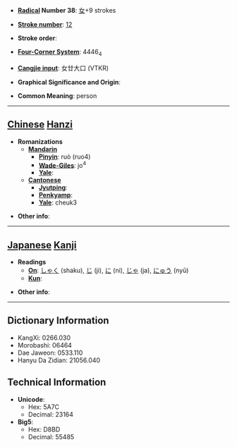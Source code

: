 * '''[[Wiktionary:Chinese radical index| Radical]] Number 38''': [[Wiktionary:Chinese radical index 女|女]]+9 strokes

* '''[[Wiktionary:Chinese total strokes index|Stroke number]]''': [[Wiktionary:Chinese total strokes index 12|12]]

* '''Stroke order''': 

* '''[[Wiktionary:Chinese four corner index|Four-Corner System]]''': 4446<sub>4</sub>

* '''[[Wiktionary:Chinese Cangjie index|Cangjie input]]''': 女廿大口 (VTKR)

* '''Graphical Significance and Origin''': 

* '''Common Meaning''': person

----

== [[Chinese]] [[Hanzi]] ==

* '''Romanizations'''
** '''[[Mandarin]]'''
*** '''[[Pinyin]]''': ruò (ruo4)
*** '''[[Wade-Giles]]''': jo<sup>4</sup>
*** '''[[Yale]]''': 
** '''[[Cantonese]]'''
*** '''[[Jyutping]]''':
*** '''[[Penkyamp]]''': 
*** '''[[Yale]]''': cheuk3

* '''Other info''': 

----

== [[Japanese]] [[Kanji]] ==

* '''Readings'''
** '''[[On]]''': [[しゃく]] (shaku), [[じ]] (ji), [[に]] (ni), [[じゃ]] (ja), [[にゅう]] (nyū)
** '''[[Kun]]''': 

* '''Other info''':  

----

== Dictionary Information ==

* KangXi: 0266.030
* Morobashi: 06464
* Dae Jaweon: 0533.110
* Hanyu Da Zidian: 21056.040

== Technical Information ==

* '''Unicode''':
** Hex: 5A7C
** Decimal: 23164
* '''Big5''':
** Hex: D8BD
** Decimal: 55485